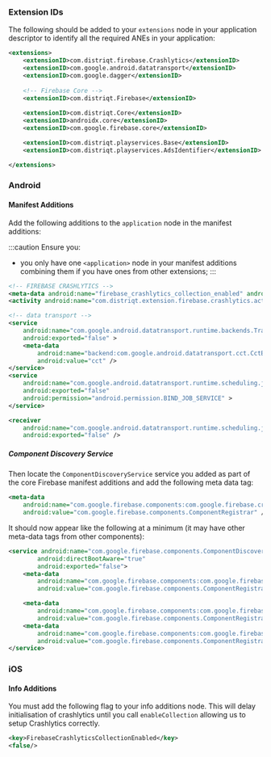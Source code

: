 
### Extension IDs

The following should be added to your `extensions` node in your application descriptor to identify all the required ANEs in your application:

```xml
<extensions>
    <extensionID>com.distriqt.firebase.Crashlytics</extensionID>
    <extensionID>com.google.android.datatransport</extensionID>
    <extensionID>com.google.dagger</extensionID>
    
	<!-- Firebase Core -->
	<extensionID>com.distriqt.Firebase</extensionID>
    
	<extensionID>com.distriqt.Core</extensionID>
    <extensionID>androidx.core</extensionID>
    <extensionID>com.google.firebase.core</extensionID>

    <extensionID>com.distriqt.playservices.Base</extensionID>
    <extensionID>com.distriqt.playservices.AdsIdentifier</extensionID>

</extensions>
```



### Android

#### Manifest Additions

Add the following additions to the `application` node in the manifest additions:

:::caution
Ensure you:
- you only have one `<application>` node in your manifest additions combining them if you have ones from other extensions;
:::

```xml
<!-- FIREBASE CRASHLYTICS -->
<meta-data android:name="firebase_crashlytics_collection_enabled" android:value="false" />
<activity android:name="com.distriqt.extension.firebase.crashlytics.activities.CrashActivity" android:exported="false" />

<!-- data transport -->
<service
	android:name="com.google.android.datatransport.runtime.backends.TransportBackendDiscovery"
	android:exported="false" >
	<meta-data
		android:name="backend:com.google.android.datatransport.cct.CctBackendFactory"
		android:value="cct" />
</service>
<service
	android:name="com.google.android.datatransport.runtime.scheduling.jobscheduling.JobInfoSchedulerService"
	android:exported="false"
	android:permission="android.permission.BIND_JOB_SERVICE" >
</service>

<receiver
	android:name="com.google.android.datatransport.runtime.scheduling.jobscheduling.AlarmManagerSchedulerBroadcastReceiver"
	android:exported="false" />
```

##### Component Discovery Service

Then locate the `ComponentDiscoveryService` service you added as part of the core Firebase manifest additions and add the following meta data tag:

```xml
<meta-data
	android:name="com.google.firebase.components:com.google.firebase.crashlytics.CrashlyticsRegistrar"
	android:value="com.google.firebase.components.ComponentRegistrar" />
```

It should now appear like the following at a minimum (it may have other meta-data tags from other components):

```xml
<service android:name="com.google.firebase.components.ComponentDiscoveryService" 
		android:directBootAware="true"
		android:exported="false">
	<meta-data
		android:name="com.google.firebase.components:com.google.firebase.crashlytics.CrashlyticsRegistrar"
		android:value="com.google.firebase.components.ComponentRegistrar" />

    <meta-data
		android:name="com.google.firebase.components:com.google.firebase.analytics.connector.internal.AnalyticsConnectorRegistrar"
		android:value="com.google.firebase.components.ComponentRegistrar" />
	<meta-data
		android:name="com.google.firebase.components:com.google.firebase.installations.FirebaseInstallationsRegistrar"
		android:value="com.google.firebase.components.ComponentRegistrar" />
</service>
```



### iOS 

#### Info Additions

You must add the following flag to your info additions node. This will delay initialisation of crashlytics until you call `enableCollection` allowing us to setup Crashlytics correctly.

```xml
<key>FirebaseCrashlyticsCollectionEnabled</key>
<false/>
```
